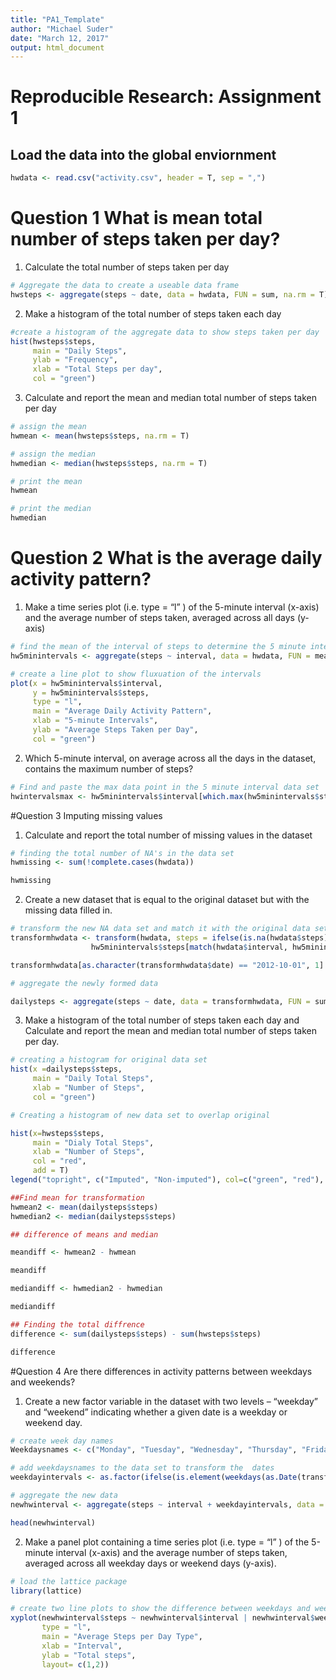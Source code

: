 ```yaml
---
title: "PA1_Template"
author: "Michael Suder"
date: "March 12, 2017"
output: html_document
---
```

# Reproducible Research: Assignment 1

## Load the data into the global enviornment
```r
hwdata <- read.csv("activity.csv", header = T, sep = ",")
```
# Question 1 What is mean total number of steps taken per day?

1) Calculate the total number of steps taken per day 

``` r
# Aggregate the data to create a useable data frame
hwsteps <- aggregate(steps ~ date, data = hwdata, FUN = sum, na.rm = T)
```

2) Make a histogram of the total number of steps taken each day
```r
#create a histogram of the aggregate data to show steps taken per day
hist(hwsteps$steps,
     main = "Daily Steps",
     ylab = "Frequency",
     xlab = "Total Steps per day",
     col = "green")
```

3) Calculate and report the mean and median total number of steps taken per day
``` r
# assign the mean
hwmean <- mean(hwsteps$steps, na.rm = T)

# assign the median
hwmedian <- median(hwsteps$steps, na.rm = T)

# print the mean
hwmean

# print the median
hwmedian
```

# Question 2 What is the average daily activity pattern?

1)	Make a time series plot (i.e. type = "l" ) of the 5-minute interval (x-axis) and the average number of steps taken, averaged across all days (y-axis)
``` r
# find the mean of the interval of steps to determine the 5 minute intervals
hw5minintervals <- aggregate(steps ~ interval, data = hwdata, FUN = mean, na.rm = T)
```

```r
# create a line plot to show fluxuation of the intervals 
plot(x = hw5minintervals$interval, 
     y = hw5minintervals$steps, 
     type = "l", 
     main = "Average Daily Activity Pattern",
     xlab = "5-minute Intervals",
     ylab = "Average Steps Taken per Day", 
     col = "green")
```

2)	Which 5-minute interval, on average across all the days in the dataset, contains the maximum number of steps?
```r
# Find and paste the max data point in the 5 minute interval data set
hwintervalsmax <- hw5minintervals$interval[which.max(hw5minintervals$steps)]
```

#Question 3 Imputing missing values

1)	Calculate and report the total number of missing values in the dataset
```r
# finding the total number of NA's in the data set
hwmissing <- sum(!complete.cases(hwdata))

hwmissing
```


2)	Create a new dataset that is equal to the original dataset but with the missing data filled in.
```R
# transform the new NA data set and match it with the original data set
transformhwdata <- transform(hwdata, steps = ifelse(is.na(hwdata$steps),
                  hw5minintervals$steps[match(hwdata$interval, hw5minintervals$interval)], hwdata$steps))

transformhwdata[as.character(transformhwdata$date) == "2012-10-01", 1] <-0

# aggregate the newly formed data

dailysteps <- aggregate(steps ~ date, data = transformhwdata, FUN = sum)
```


3)	Make a histogram of the total number of steps taken each day and Calculate and report the mean and median total number of steps taken per day. 
``` r

# creating a histogram for original data set
hist(x =dailysteps$steps,
     main = "Daily Total Steps",
     xlab = "Number of Steps",
     col = "green")

# Creating a histogram of new data set to overlap original

hist(x=hwsteps$steps,
     main = "Dialy Total Steps",
     xlab = "Number of Steps",
     col = "red",
     add = T)
legend("topright", c("Imputed", "Non-imputed"), col=c("green", "red"), lwd=10)
```


```r
##Find mean for transformation
hwmean2 <- mean(dailysteps$steps)
hwmedian2 <- median(dailysteps$steps)
```

```r
## difference of means and median

meandiff <- hwmean2 - hwmean

meandiff

mediandiff <- hwmedian2 - hwmedian

mediandiff
```

```r
## Finding the total diffrence
difference <- sum(dailysteps$steps) - sum(hwsteps$steps)

difference
```


#Question 4 Are there differences in activity patterns between weekdays and weekends?


1)	Create a new factor variable in the dataset with two levels – “weekday” and “weekend” indicating whether a given date is a weekday or weekend day.

``` r

# create week day names
Weekdaysnames <- c("Monday", "Tuesday", "Wednesday", "Thursday", "Friday")

# add weekdaysnames to the data set to transform the  dates
weekdayintervals <- as.factor(ifelse(is.element(weekdays(as.Date(transformhwdata$date)), Weekdaysnames), "Weekday", "Weekend"))

# aggregate the new data
newhwinterval <- aggregate(steps ~ interval + weekdayintervals, data = transformhwdata, FUN = mean)

head(newhwinterval)
```


2)	Make a panel plot containing a time series plot (i.e. type = "l" ) of the 5-minute interval (x-axis) and the average number of steps taken, averaged across all weekday days or weekend days (y-axis).

``` r
# load the lattice package
library(lattice)

# create two line plots to show the difference between weekdays and weekend
xyplot(newhwinterval$steps ~ newhwinterval$interval | newhwinterval$weekdayintervals,
       type = "l",
       main = "Average Steps per Day Type",
       xlab = "Interval",
       ylab = "Total steps",
       layout= c(1,2))
```
